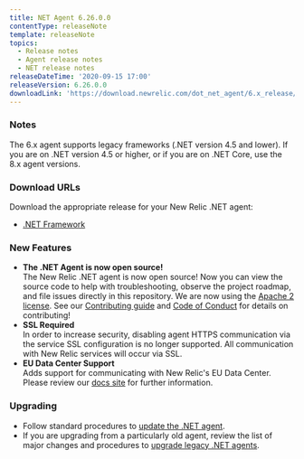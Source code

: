 ```yaml
---
title: NET Agent 6.26.0.0
contentType: releaseNote
template: releaseNote
topics:
  - Release notes
  - Agent release notes
  - NET release notes
releaseDateTime: '2020-09-15 17:00'
releaseVersion: 6.26.0.0
downloadLink: 'https://download.newrelic.com/dot_net_agent/6.x_release/'
---
```


### Notes

The 6.x agent supports legacy frameworks (.NET version 4.5 and lower). If you are on .NET version 4.5 or higher, or if you are on .NET Core, use the 8.x agent versions.

### Download URLs

Download the appropriate release for your New Relic .NET agent:

* [.NET Framework](https://download.newrelic.com/dot_net_agent/6.x_release/)

### New Features

* **The .NET Agent is now open source!**  
  The New Relic .NET agent is now open source! Now you can view the source code to help with troubleshooting, observe the project roadmap, and file issues directly in this repository. We are now using the [Apache 2 license](/LICENSE). See our [Contributing guide](/CONTRIBUTING.md) and [Code of Conduct](/CODE_OF_CONDUCT.md) for details on contributing!
* **SSL Required**  
  In order to increase security, disabling agent HTTPS communication via the service SSL configuration is no longer supported. All communication with New Relic services will occur via SSL.
* **EU Data Center Support**  
  Adds support for communicating with New Relic's EU Data Center. Please review our [docs site](https://docs.newrelic.com/docs/using-new-relic/welcome-new-relic/get-started/our-eu-us-region-data-centers) for further information.

### Upgrading

* Follow standard procedures to [update the .NET agent](/docs/agents/net-agent/installation-configuration/update-net-agent).
* If you are upgrading from a particularly old agent, review the list of major changes and procedures to [upgrade legacy .NET agents](/docs/agents/net-agent/troubleshooting/upgrade-legacy-net-agents).
